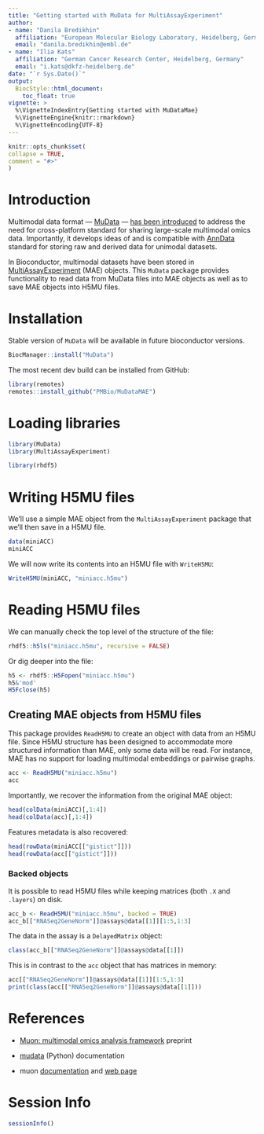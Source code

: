 ```yaml
---
title: "Getting started with MuData for MultiAssayExperiment"
author:
- name: "Danila Bredikhin"
  affiliation: "European Molecular Biology Laboratory, Heidelberg, Germany"
  email: "danila.bredikhin@embl.de"
- name: "Ilia Kats"
  affiliation: "German Cancer Research Center, Heidelberg, Germany"
  email: "i.kats@dkfz-heidelberg.de"
date: "`r Sys.Date()`"
output:
  BiocStyle::html_document:
    toc_float: true
vignette: >
  %\VignetteIndexEntry{Getting started with MuDataMae}
  %\VignetteEngine{knitr::rmarkdown}
  %\VignetteEncoding{UTF-8}
---
```


```r
knitr::opts_chunk$set(
collapse = TRUE,
comment = "#>"
)
```

# Introduction

Multimodal data format — [MuData](https://mudata.readthedocs.io/) — [has been introduced](https://www.biorxiv.org/content/10.1101/2021.06.01.445670v1) to address the need for cross-platform standard for sharing large-scale multimodal omics data. Importantly, it develops ideas of and is compatible with [AnnData](https://anndata.readthedocs.io/) standard for storing raw and derived data for unimodal datasets.

In Bioconductor, multimodal datasets have been stored in [MultiAssayExperiment](https://bioconductor.org/packages/MultiAssayExperiment) (MAE) objects. This `MuData` package provides functionality to read data from MuData files into MAE objects as well as to save MAE objects into H5MU files.

# Installation

Stable version of `MuData` will be available in future bioconductor versions.

```r
BiocManager::install("MuData")
```

The most recent dev build can be installed from GitHub:

```r
library(remotes)
remotes::install_github("PMBio/MuDataMAE")
```

# Loading libraries

```r
library(MuData)
library(MultiAssayExperiment)

library(rhdf5)
```

# Writing H5MU files

We'll use a simple MAE object from the `MultiAssayExperiment` package that we'll then save in a H5MU file.

```r
data(miniACC)
miniACC
```

We will now write its contents into an H5MU file with `WriteH5MU`:

```r
WriteH5MU(miniACC, "miniacc.h5mu")
```

# Reading H5MU files

We can manually check the top level of the structure of the file:

```r
rhdf5::h5ls("miniacc.h5mu", recursive = FALSE)
```

Or dig deeper into the file:

```r
h5 <- rhdf5::H5Fopen("miniacc.h5mu")
h5&'mod'
H5Fclose(h5)
```

## Creating MAE objects from H5MU files

This package provides `ReadH5MU` to create an object with data from an H5MU file. Since H5MU structure has been designed to accommodate more structured information than MAE, only some data will be read. For instance, MAE has no support for loading multimodal embeddings or pairwise graphs.

```r
acc <- ReadH5MU("miniacc.h5mu")
acc
```

Importantly, we recover the information from the original MAE object:

```r
head(colData(miniACC)[,1:4])
head(colData(acc)[,1:4])
```

Features metadata is also recovered:

```r
head(rowData(miniACC[["gistict"]]))
head(rowData(acc[["gistict"]]))
```

### Backed objects

It is possible to read H5MU files while keeping matrices (both `.X` and `.layers`) on disk.

```r
acc_b <- ReadH5MU("miniacc.h5mu", backed = TRUE)
acc_b[["RNASeq2GeneNorm"]]@assays@data[[1]][1:5,1:3]
```

The data in the assay is a `DelayedMatrix` object:

```r
class(acc_b[["RNASeq2GeneNorm"]]@assays@data[[1]])
```

This is in contrast to the `acc` object that has matrices in memory:

```r
acc[["RNASeq2GeneNorm"]]@assays@data[[1]][1:5,1:3]
print(class(acc[["RNASeq2GeneNorm"]]@assays@data[[1]]))
```

# References

- [Muon: multimodal omics analysis framework](https://www.biorxiv.org/content/10.1101/2021.06.01.445670) preprint

- [mudata](https://mudata.readthedocs.io/) (Python) documentation

- muon [documentation](https://muon.readthedocs.io/) and [web page](https://gtca.github.io/muon/)

# Session Info

```r
sessionInfo()
```
